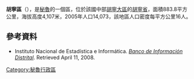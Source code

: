 '''胡寧區'''（{{lang-es|Distrito de Junín}}），是[[秘魯|秘魯]]的一個區，位於該國中部[[胡寧大區|胡寧大區]]的[[胡寧省|胡寧省]]，面積883.8平方公里，海拔高度4,107米，2005年人口14,073，該地區人口密度每平方公里16人。

==參考資料==
*{{es icon}} Instituto Nacional de Estadística e Informática. ''[https://web.archive.org/web/20080423164200/http://desa.inei.gob.pe/mapas/bid/ Banco de Información Distrital]''. Retrieved April 11, 2008.

{{Peru-geo-stub}}
[[Category:秘魯行政區|Category:秘魯行政區]]